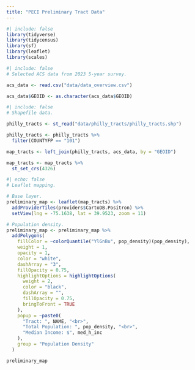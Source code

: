 ```yaml
---
title: "PECI Preliminary Tract Data"
---
```


```r
#| include: false
library(tidyverse)
library(tidycensus)
library(sf)
library(leaflet)
library(scales)
```

```r
#| include: false
# Selected ACS data from 2023 5-year survey.

acs_data <- read.csv("data/data_overview.csv")

acs_data$GEOID <- as.character(acs_data$GEOID)
```

```r
#| include: false
# Shapefile data.

philly_tracts <- st_read("data/philly_tracts/philly_tracts.shp")

philly_tracts <- philly_tracts %>%
  filter(COUNTYFP == "101")

map_tracts <- left_join(philly_tracts, acs_data, by = "GEOID")

map_tracts <- map_tracts %>%
  st_set_crs(4326)
```

```r
#| echo: false
# Leaflet mapping.

# Base layer.
preliminary_map <- leaflet(map_tracts) %>%
  addProviderTiles(providers$CartoDB.Positron) %>%
  setView(lng = -75.1638, lat = 39.9523, zoom = 11)

# Population density.
preliminary_map <- preliminary_map %>%
  addPolygons(
    fillColor = ~colorQuantile("YlGnBu", pop_density)(pop_density),
    weight = 1,
    opacity = 1,
    color = "white",
    dashArray = "3",
    fillOpacity = 0.75,
    highlightOptions = highlightOptions(
      weight = 2,
      color = "black",
      dashArray = "",
      fillOpacity = 0.75,
      bringToFront = TRUE
    ),
    popup = ~paste0(
      "Tract: ", NAME, "<br>",
      "Total Population: ", pop_density, "<br>",
      "Median Income: $", med_h_inc
    ),
    group = "Population Density"
  )

preliminary_map
```